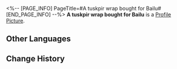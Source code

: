 <%-- [PAGE_INFO]
PageTitle=#A tuskpir wrap bought for Bailu#
[END_PAGE_INFO] --%>
{{Item Infobox
|id          = 140242
|image       = Item A tuskpir wrap bought for Bailu.png
|type        = Mission Item
|invCategory = Missions
|rarity      = 3
|effect      = 
|description = A cake roll that is too cute to eat.<br />It gets its name from the beautiful patterns on the roll that resembles a tuskpir's fur.
}}
{{Description|''"This cake roll is so cute and looks like a tuskpir!"''<br />''"It's actually made of tuskpirs."''<br />''"???"''}}
'''A tuskpir wrap bought for Bailu''' is a [[Profile Picture]].

==Other Languages==
{{Other Languages
|en   = A tuskpir wrap bought for Bailu
|zhs  = 给白露买的貘馍卷
|zht  = 幫白露買的貘饃卷
|ja   = 白露に買ってあげた獏巻き
|ko   = 백로에게 사 주는 몽맥 롤빵
|es   = Enrollado de colmipir que compraste para Bailu
|fr   = Wrap de tapir pour Bailu
|ru   = Клыкопирулет для Байлу
|th   = Tuskpir Wrap ที่ซื้อให้ Bailu
|vi   = Da Heo Cuốn Mua Cho Bailu
|de   = Für Bailu gekaufte Tapirrolle
|id   = Tuskpir Wrap yang Dibeli untuk Bailu
|pt   = Um Enroladinho de Fantapir Comprado para Bailu
}}

==Change History==
{{Change History|1.3}}